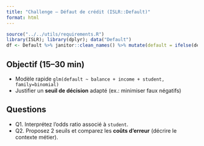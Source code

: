 ```yaml
---
title: "Challenge — Défaut de crédit (ISLR::Default)"
format: html
---
```


```r
source("../../utils/requirements.R")
library(ISLR); library(dplyr); data("Default")
df <- Default %>% janitor::clean_names() %>% mutate(default = ifelse(default=="Yes",1,0))
```

## Objectif (15–30 min)
- Modèle rapide `glm(default ~ balance + income + student, family=binomial)`
- Justifier un **seuil de décision** adapté (ex.: minimiser faux négatifs)

## Questions
- Q1. Interprétez l’odds ratio associé à `student`.
- Q2. Proposez 2 seuils et comparez les **coûts d’erreur** (décrire le contexte métier).